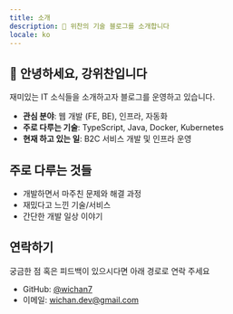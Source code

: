 ```yaml
---
title: 소개
description: 🚀 위찬의 기술 블로그를 소개합니다
locale: ko
---
```


## 👋 안녕하세요, 강위찬입니다

재미있는 IT 소식들을 소개하고자 블로그를 운영하고 있습니다.

- **관심 분야**: 웹 개발 (FE, BE), 인프라, 자동화
- **주로 다루는 기술**: TypeScript, Java, Docker, Kubernetes
- **현재 하고 있는 일**: B2C 서비스 개발 및 인프라 운영

## 주로 다루는 것들

- 개발하면서 마주친 문제와 해결 과정
- 재밌다고 느낀 기술/서비스
- 간단한 개발 일상 이야기


## 연락하기

궁금한 점 혹은 피드백이 있으시다면 아래 경로로 연락 주세요
- GitHub: [@wichan7](https://github.com/wichan7)
- 이메일: wichan.dev@gmail.com